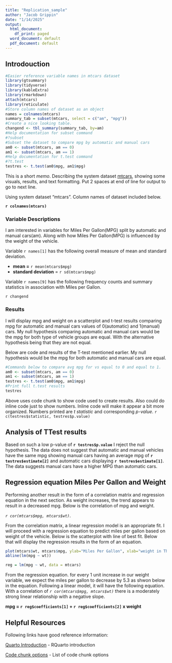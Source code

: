 ---
title: "Replication_sample"
author: "Jacob Grippin"
date: "1/14/2025"
output:
  html_document:
    df_print: paged
  word_document: default
  pdf_document: default
---

## Introdouction

```{r preparations, include=FALSE}
#Easier reference variable names in mtcars dataset
library(gtsummary)
library(tidyverse)
library(kableExtra)
library(rmarkdown)
attach(mtcars)
library(reticulate)
#Store column names of dataset as an object
names = colnames(mtcars)
summary_tab = subset(mtcars, select = c("am", "mpg"))
#Create a nice looking table. 
changend <- tbl_summary(summary_tab, by=am)
#Help documentation for subset command
#?subset
#Subset the dataset to compare mpg by automatic and manual cars
am0 <- subset(mtcars, am == 0)
am1 <- subset(mtcars, am == 1)
#Help documentation for t.test command
#?t.test
testres <- t.test(am0$mpg, am1$mpg)
```

This is a short *memo*. Describing the system dataset [mtcars](https://www.rdocumentation.org/packages/datasets/versions/3.6.2/topics/mtcars), showing some visuals, results, and text formatting. Put 2 spaces at end of line for output to go to next line.

Using system dataset "mtcars". Column names of dataset included below.  

**`r colnames(mtcars)`**

### Variable Descriptions

I am interested in variables for Miles Per Gallon(MPG) split by automatic and manual cars(am). Along with how Miles Per Gallon(MPG) is influenced by the weight of the vehicle.

Variable `r names[1]` has the following overall measure of mean and standard deviation.  


* **mean =** `r mean(mtcars$mpg)`
* **standard deviation** = `r sd(mtcars$mpg)`

Variable `r names[9]` has the following frequency counts and summary statistics in association with Miles per Gallon.  

`r changend`

### Results

I will display mpg and weight on a scatterplot and t-test results comparing mpg for automatic and manual cars values of 0(automatic) and 1(manual) cars. My null hypothesis comparing automatic and manual cars would be the mpg for both type of vehicle groups are equal. With the alternative hypothesis being that they are not equal.

Below are code and results of the T-test mentioned earlier. My null hypothesis would be the mpg for both automatic and manual cars are equal.

```{r ttest, include=TRUE, echo=TRUE}
#Commands below to compare avg mpg for vs equal to 0 and equal to 1. 
am0 <- subset(mtcars, am == 0)
am1 <- subset(mtcars, am == 1)
testres <- t.test(am0$mpg, am1$mpg)
#Print full t.test results
testres
```

Above uses code chunk to show code used to create results. Also could do inline code just to show numbers. Inline code will make it appear a bit more organized. Numbers printed are *t statistic* and corresponding *p-value*. `r c(testres$statistic, testres$p.value)`

## Analysis of TTest results

Based on such a low p-value of **`r testres$p.value`** I reject the null hypothesis. The data does not suggest that automatic and manual vehicles have the same mpg showing manual cars having an average mpg of **`r testres$estimate[2]`** and automatic cars displaying **`r testres$estimate[1]`**. The data suggests manual cars have a higher MPG than automatic cars.

## Regression equation Miles Per Gallon and Weight

Performing another result in the form of a correlation matrix and regression equation in the next section. As weight increases, the trend appears to result in a decreased mpg. Below is the correlation of mpg and weight.  

*`r cor(mtcars$mpg, mtcars$wt)`*.

From the correlation matrix, a linear regression model is an appropriate fit. I will proceed with a regression equation to predict miles per gallon based on weight of the vehicle. Below is the scatterplot with line of best fit. Below that will display the regression results in the form of an equation.

```{r graph, echo=TRUE, include=TRUE, fig.height=6, fig.width=8}
plot(mtcars$wt, mtcars$mpg, ylab="Miles Per Gallon", xlab="weight in Thousand Pounds", main = "Miles per Gallon of Cars by weight of cars in Sample")
abline(lm(mpg ~ wt))
```

```{r regress, echo = FALSE, include = FALSE}
reg = lm(mpg ~ wt, data = mtcars)
```

From the regression equation. for every 1 unit increase in our weight variable, we expect the miles per gallon to decrease by 5.3 as shwon below in the equation. Following a linear model, it will have the following equation. With a correlation of *`r cor(mtcars$mpg, mtcars$wt)`* there is a moderately strong linear relationship with a negative slope.  

**mpg = `r reg$coefficients[1]` + `r reg$coefficients[2]` x weight**

## Helpful Resources

Following links have good reference information:  

[Quarto Introduction](https://quarto.org/docs/get-started/hello/rstudio.html) - RQuarto introduction  

[Code chunk options](https://rstudio.github.io/cheatsheets/html/rmarkdown.html#chunk-options) - List of code chunk options
